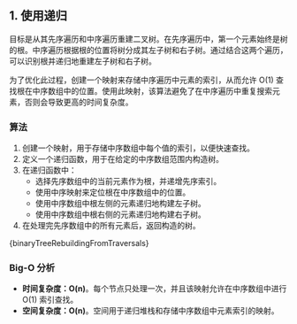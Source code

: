 

## 1. 使用递归

目标是从其先序遍历和中序遍历重建二叉树。在先序遍历中，第一个元素始终是树的根。中序遍历根据根的位置将树分成其左子树和右子树。通过结合这两个遍历，可以识别根并递归地重建左子树和右子树。

为了优化此过程，创建一个映射来存储中序遍历中元素的索引，从而允许 O(1) 查找根在中序数组中的位置。使用此映射，该算法避免了在中序遍历中重复搜索元素，否则会导致更高的时间复杂度。

### 算法

1. 创建一个映射，用于存储中序数组中每个值的索引，以便快速查找。
2. 定义一个递归函数，用于在给定的中序数组范围内构造树。
3. 在递归函数中：
   * 选择先序数组中的当前元素作为根，并递增先序索引。
   * 使用中序映射来定位根在中序数组中的位置。
   * 使用中序数组中根左侧的元素递归地构建左子树。
   * 使用中序数组中根右侧的元素递归地构建右子树。
4. 在处理完先序数组中的所有元素后，返回构造的树。

<MDXCodeBlock>
  {binaryTreeRebuildingFromTraversals}
</MDXCodeBlock>

### Big-O 分析

* **时间复杂度：O(n)**。每个节点只处理一次，并且该映射允许在中序数组中进行 O(1) 索引查找。
* **空间复杂度：O(n)**。空间用于递归堆栈和存储中序数组中元素索引的映射。
